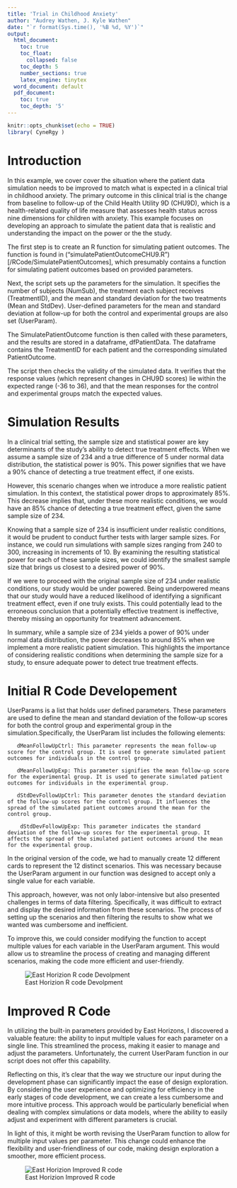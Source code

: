 ```yaml
---
title: 'Trial in Childhood Anxiety'
author: "Audrey Wathen, J. Kyle Wathen"
date: "`r format(Sys.time(), '%B %d, %Y')`"
output:
  html_document:
    toc: true
    toc_float:
      collapsed: false
    toc_depth: 5
    number_sections: true
    latex_engine: tinytex
  word_document: default
  pdf_document:
    toc: true
    toc_depth: '5'
---
```


```r
knitr::opts_chunk$set(echo = TRUE)
library( CyneRgy )
```

# Introduction
In this example, we cover cover the situation where the patient data simulation needs to be improved to match what is expected in a clinical trial in childhood anxiety.  The primary outcome in this clinical trial is the change from baseline to follow-up of the Child Health Utility 9D (CHU9D), which is a health-related quality of life measure that assesses health status across nine dimensions for children with anxiety.   This example focuses on developing an approach to simulate the patient data that is realistic and understanding the impact on the power or the the study.  

The first step is to create an R function for simulating patient outcomes.  The function is found in ("simulatePatientOutcomeCHU9.R")[/RCode/SimulatePatientOutcomes], which presumably contains a function for simulating patient outcomes based on provided parameters.

Next, the script sets up the parameters for the simulation. It specifies the number of subjects (NumSub), the treatment each subject receives (TreatmentID), and the mean and standard deviation for the two treatments (Mean and StdDev). User-defined parameters for the mean and standard deviation at follow-up for both the control and experimental groups are also set (UserParam).

The SimulatePatientOutcome function is then called with these parameters, and the results are stored in a dataframe, dfPatientData. The dataframe contains the TreatmentID for each patient and the corresponding simulated PatientOutcome.

The script then checks the validity of the simulated data. It verifies that the response values (which represent changes in CHU9D scores) lie within the expected range (-36 to 36), and that the mean responses for the control and experimental groups match the expected values.



# Simulation Results


In a clinical trial setting, the sample size and statistical power are key determinants of the study's ability to detect true treatment effects. When we assume a sample size of 234 and a true difference of 5 under normal data distribution, the statistical power is 90%. This power signifies that we have a 90% chance of detecting a true treatment effect, if one exists.

However, this scenario changes when we introduce a more realistic patient simulation. In this context, the statistical power drops to approximately 85%. This decrease implies that, under these more realistic conditions, we would have an 85% chance of detecting a true treatment effect, given the same sample size of 234.

Knowing that a sample size of 234 is insufficient under realistic conditions, it would be prudent to conduct further tests with larger sample sizes. For instance, we could run simulations with sample sizes ranging from 240 to 300, increasing in increments of 10. By examining the resulting statistical power for each of these sample sizes, we could identify the smallest sample size that brings us closest to a desired power of 90%.

If we were to proceed with the original sample size of 234 under realistic conditions, our study would be under powered. Being underpowered means that our study would have a reduced likelihood of identifying a significant treatment effect, even if one truly exists. This could potentially lead to the erroneous conclusion that a potentially effective treatment is ineffective, thereby missing an opportunity for treatment advancement.

In summary, while a sample size of 234 yields a power of 90% under normal data distribution, the power decreases to around 85% when we implement a more realistic patient simulation. This highlights the importance of considering realistic conditions when determining the sample size for a study, to ensure adequate power to detect true treatment effects.


# Initial R Code Developement

UserParams is a list that holds user defined parameters. These parameters are used to define the mean and standard deviation of the follow-up scores for both the control group and experimental group in the simulation.Specifically, the UserParam list includes the following elements:

       dMeanFollowUpCtrl: This parameter represents the mean follow-up score for the control group. It is used to generate simulated patient outcomes for individuals in the control group.
       
       dMeanFollowUpExp: This parameter signifies the mean follow-up score for the experimental group. It is used to generate simulated patient outcomes for individuals in the experimental group.
       
       dStdDevFollowUpCtrl: This parameter denotes the standard deviation of the follow-up scores for the control group. It influences the spread of the simulated patient outcomes around the mean for the control group.
       
        dStdDevFollowUpExp: This parameter indicates the standard deviation of the follow-up scores for the experimental group. It affects the spread of the simulated patient outcomes around the mean for the experimental group.

In the original version of the code, we had to manually create 12 different cards to represent the 12 distinct scenarios. This was necessary because the UserParam argument in our function was designed to accept only a single value for each variable.

This approach, however, was not only labor-intensive but also presented challenges in terms of data filtering. Specifically, it was difficult to extract and display the desired information from these scenarios. The process of setting up the scenarios and then filtering the results to show what we wanted was cumbersome and inefficient.

To improve this, we could consider modifying the function to accept multiple values for each variable in the UserParam argument. This would allow us to streamline the process of creating and managing different scenarios, making the code more efficient and user-friendly.



![East Horizion R code Devolpment](image.jpg)


# Improved R Code

In utilizing the built-in parameters provided by East Horizons, I discovered a valuable feature: the ability to input multiple values for each parameter on a single line. This streamlined the process, making it easier to manage and adjust the parameters. Unfortunately, the current UserParam function in our script does not offer this capability.

Reflecting on this, it's clear that the way we structure our input during the development phase can significantly impact the ease of design exploration. By considering the user experience and optimizing for efficiency in the early stages of code development, we can create a less cumbersome and more intuitive process. This approach would be particularly beneficial when dealing with complex simulations or data models, where the ability to easily adjust and experiment with different parameters is crucial.

In light of this, it might be worth revising the UserParam function to allow for multiple input values per parameter. This change could enhance the flexibility and user-friendliness of our code, making design exploration a smoother, more efficient process.

![East Horizion Improved R code](image2.jpg)
